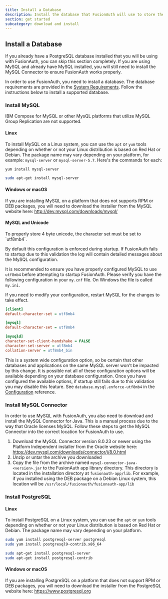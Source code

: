 ```yaml
---
title: Install a Database
description: Install the database that FusionAuth will use to store the user data
section: get started
subcategory: download and install
---
```



## Install a Database

<Aside type="note">
If you already have a PostgreSQL database installed that you will be using with FusionAuth, you can skip this section completely. If you are using MySQL and already have MySQL installed, you will still need to install the MySQL Connector to ensure FusionAuth works properly.
</Aside>

In order to use FusionAuth, you need to install a database. The database requirements are provided in the [System Requirements](/docs/v1/tech/installation-guide/system-requirements).
 Follow the instructions below to install a supported database.

### Install MySQL

<Aside type="note">
IBM Compose for MySQL or other MysQL platforms that utilize MySQL Group Replication are not supported.
</Aside>

#### Linux

To install MySQL on a Linux system, you can use the `apt` or `yum` tools depending on whether or not your Linux distribution is based on Red Hat or Debian. The package name may vary depending on your platform, for example: `mysql-server` or `mysql-server-5.7`. Here's the commands for each:

```bash title="Red Hat"
yum install mysql-server
```

```bash title="Debian"
sudo apt-get install mysql-server
```

#### Windows or macOS

If you are installing MySQL on a platform that does not supports RPM or DEB packages, you will need to download the installer from the MySQL website here: http://dev.mysql.com/downloads/mysql/

#### MySQL and Unicode

<Aside type="note">
To properly store 4 byte unicode, the character set must be set to `utf8mb4`.

By default this configuration is enforced during startup. If FusionAuth fails to startup due to this validation the log will contain detailed
messages about the MySQL configuration.

It is recommended to ensure you have properly configured MySQL to use `utf8mb4` before attempting to startup FusionAuth. Please verify you have
the following configuration in your `my.cnf` file. On Windows the file is called `my.ini`.

If you need to modify your configuration, restart MySQL for the changes to take effect.
</Aside>

```ini title="my.cnf"
[client]
default-character-set = utf8mb4

[mysql]
default-character-set = utf8mb4

[mysqld]
character-set-client-handshake = FALSE
character-set-server = utf8mb4
collation-server = utf8mb4_bin
```

This is a system wide configuration option, so be certain that other databases and applications on the same MySQL server won't be impacted by this change.
It is possible not all of these configuration options will be available depending on your database configuration. Once you have configured the available
options, if startup still fails due to this validation you may disable this feature. See `database.mysql.enforce-utf8mb4` in the [Configuration](/docs/v1/tech/reference/configuration) reference.

### Install MySQL Connector

In order to use MySQL with FusionAuth, you also need to download and install the MySQL Connector for Java. This is a manual process due to the way that Oracle licenses MySQL. Follow these steps to get the MySQL Connector into the correct location for FusionAuth to use.

1. Download the MySQL Connector version 8.0.23 or newer using the Platform Independent installer from the Oracle website here: https://dev.mysql.com/downloads/connector/j/8.0.html
2. Unzip or untar the archive you downloaded
3. Copy the file from the archive named `mysql-connector-java-<version>.jar` to the FusionAuth app library directory. This directory is located in the installation directory at `fusionauth-app/lib`. For example, if you installed using the DEB package on a Debian Linux system, this location will be `/usr/local/fusionauth/fusionauth-app/lib`

### Install PostgreSQL

#### Linux

To install PostgreSQL on a Linux system, you can use the `apt` or `yum` tools depending on whether or not your Linux distribution is based
on Red Hat or Debian. The package name may vary depending on your platform.

```bash title="Red Hat"
sudo yum install postgresql-server postgresql
sudo yum install postgresql9-contrib.x86_64
```

```bash title="Debian"
sudo apt-get install postgresql-server
sudo apt-get install postgresql-contrib
```

#### Windows or macOS

If you are installing PostgreSQL on a platform that does not support RPM or DEB packages, you will need to download the installer from the PostgreSQL website here: https://www.postgresql.org

